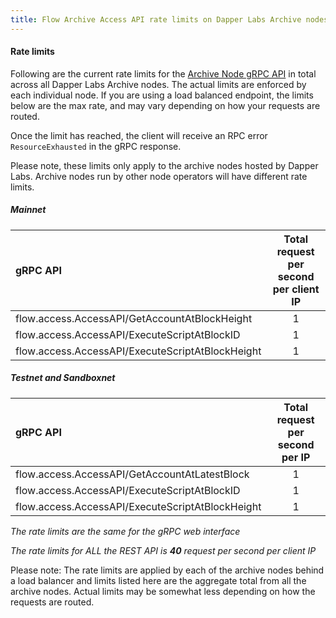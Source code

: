 ```yaml
---
title: Flow Archive Access API rate limits on Dapper Labs Archive nodes
---
```


#### Rate limits

Following are the current rate limits for the [Archive Node gRPC API](archive-access-api) in total across all Dapper Labs Archive nodes. The actual limits are enforced by each individual node. If you are using a load balanced endpoint, the limits below are the max rate, and may vary depending on how your requests are routed.

Once the limit has reached, the client will receive an RPC error `ResourceExhausted` in the gRPC response.

Please note, these limits only apply to the archive nodes hosted by Dapper Labs. Archive nodes run by other node operators will have different rate limits.

##### Mainnet

|                 gRPC API                             | Total request per second per client IP        |
|:-----------------------------------------------------|:---------------------------------------------:|
| flow.access.AccessAPI/GetAccountAtBlockHeight        |                   1                           |
| flow.access.AccessAPI/ExecuteScriptAtBlockID         |                   1                           |
| flow.access.AccessAPI/ExecuteScriptAtBlockHeight     |                   1                           |


##### Testnet and Sandboxnet

|                 gRPC API                             | Total request per second per IP               |
|:-----------------------------------------------------|:---------------------------------------------:|
| flow.access.AccessAPI/GetAccountAtLatestBlock        |                   1                           |
| flow.access.AccessAPI/ExecuteScriptAtBlockID         |                   1                           |
| flow.access.AccessAPI/ExecuteScriptAtBlockHeight     |                   1                           |

_The rate limits are the same for the gRPC web interface_

_The rate limits for ALL the REST API is **40** request per second per client IP_

Please note: The rate limits are applied by each of the archive nodes behind a load balancer and limits listed here are the aggregate total from all the archive nodes. Actual limits may be somewhat less depending on how the requests are routed.
